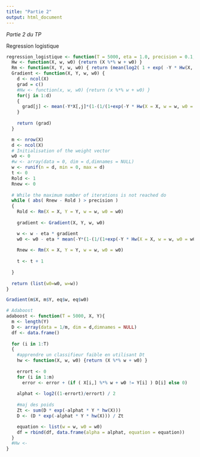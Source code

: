 ```yaml
---
title: "Partie 2"
output: html_document
---
```


*Partie 2 du TP*

Regression logistique

```r


regression_logistique <- function(T = 5000, eta = 1.0, precision = 0.1, X, Y) {
  Hw <- function(X, w, w0) {return (X %*% w + w0) }
  Rm <- function(X, Y, w, w0) { return (mean(log2( 1 + exp( -Y * Hw(X, w, w0)))))}
  Gradient <- function(X, Y, w, w0) {
    d <- ncol(X)
    grad = c()
    #Hw <- function(x, w, w0) {return (x %*% w + w0) }
    for(j in 1:d)
    {
      grad[j] <- mean(-Y*X[,j]*(1-(1/(1+exp(-Y * Hw(X = X, w = w, w0 = w0))))))
    }
    
    return (grad)
  }

  m <- nrow(X)
  d <- ncol(X)
  # Initialisation of the weight vector
  w0 <- 0
  #w <- array(data = 0, dim = d,dimnames = NULL)
  w <- runif(n = d, min = 0, max = d)
  t <- 0
  Rold <- 1
  Rnew <- 0
  
  # While the maximum number of iterations is not reached do 
  while ( abs( Rnew - Rold ) > precision )
  {
    Rold <- Rm(X = X, Y = Y, w = w, w0 = w0)
    
    gradient <- Gradient(X, Y, w, w0)

    w <- w - eta * gradient
    w0 <- w0 - eta * mean(-Y*(1-(1/(1+exp(-Y * Hw(X = X, w = w, w0 = w0))))))
    
    Rnew <- Rm(X = X, Y = Y, w = w, w0 = w0)
      
    t <- t + 1
    
  }
  
  return (list(w0=w0, w=w))
}
```

```r
Gradient(m$X, m$Y, eq$w, eq$w0)
```



```r
# Adaboost
adaboost <- function(T = 5000, X, Y){
  m <- length(Y)
  D <- array(data = 1/m, dim = d,dimnames = NULL)
  df <- data.frame()
  
  for (i in 1:T) 
  {
    #apprendre un classifieur faible en utilisant Dt
    hw <- function(X, w, w0) {return (X %*% w + w0) }
    
    errort <- 0
    for (i in 1:m) 
      error <- error + (if ( X[i,] %*% w + w0 != Y[i] ) D[i] else 0)
    
    alphat <- log2((1-errort)/errort) / 2
    
    #maj des poids
    Zt <- sum(D * exp(-alphat * Y * hw(X)))
    D <- (D * exp(-alphat * Y * hw(X))) / Zt

    equation <- list(w = w, w0 = w0)
    df = rbind(df, data.frame(alpha = alphat, equation = equation))
  }
  #Hw <- 
}

```


